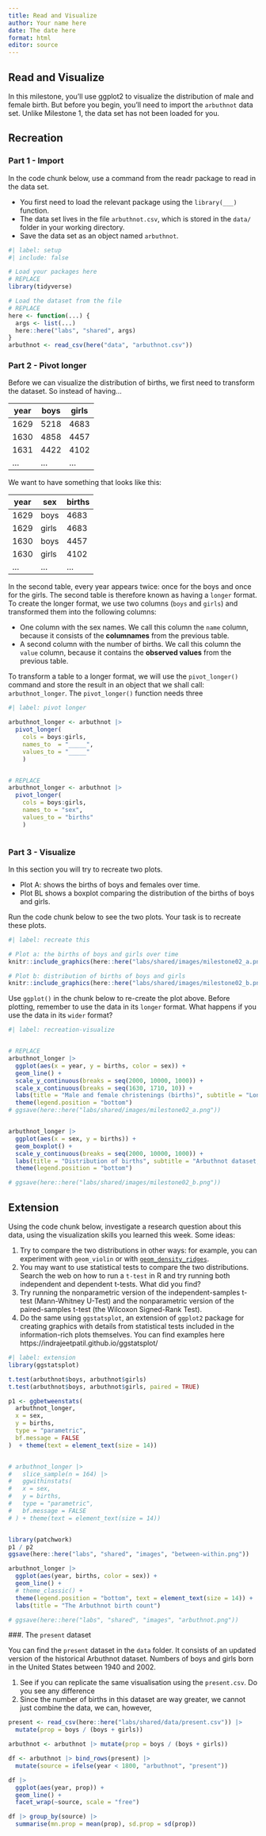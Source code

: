 ```yaml
---
title: Read and Visualize
author: Your name here
date: The date here
format: html
editor: source
---
```



## Read and Visualize

In this milestone, you'll use ggplot2 to visualize the distribution of male and female birth. But before you begin, you'll need to import the `arbuthnot` data set. Unlike Milestone 1, the data set has not been loaded for you.


## Recreation

### Part 1 - Import

In the code chunk below, use a command from the readr package to read in the data set.

* You first need to load the relevant package using the `library(___)` function.
* The data set lives in the file `arbuthnot.csv`, which is stored in the `data/` folder in your working directory.
* Save the data set as an object named `arbuthnot`.


```r
#| label: setup
#| include: false

# Load your packages here
# REPLACE
library(tidyverse) 

# Load the dataset from the file
# REPLACE
here <- function(...) {
  args <- list(...)
  here::here("labs", "shared", args)
}
arbuthnot <- read_csv(here("data", "arbuthnot.csv"))  


```

### Part 2 - Pivot longer

Before we can visualize the distribution of births, we first need to transform the dataset. So instead of having...

year | boys | girls
-----|------|-------
1629 | 5218 | 4683
1630 | 4858 | 4457 
1631 | 4422 | 4102 
...  | ...  |  ...


We want to have something that looks like this: 

year | sex   | births
-----|-------|-------
1629 | boys  | 4683
1629 | girls | 4683
1630 | boys  | 4457 
1630 | girls | 4102 
...  |  ...  |  ...


In the second table, every year appears twice: once for the boys and once for the girls. The second table is therefore known as having a `longer` format. To create the longer format, we use two columns (`boys` and `girls`) and transformed them into the following columns: 

* One column with the sex names. We call this column the `name` column, because it consists of the **columnames** from the previous table. 
* A second column with the number of births. We call this column the `value` column, because it contains the **observed values** from the previous table. 

To transform a table to a longer format, we will use the `pivot_longer()` command and store the result in an object that we shall call: `arbuthnot_longer`. The `pivot_longer()` function needs three  


```r
#| label: pivot longer

arbuthnot_longer <- arbuthnot |> 
  pivot_longer(
    cols = boys:girls, 
    names_to  = "_____", 
    values_to = "_____"
    )


# REPLACE
arbuthnot_longer <- arbuthnot |> 
  pivot_longer(
    cols = boys:girls, 
    names_to = "sex", 
    values_to = "births"
    )



```



### Part 3 - Visualize

In this section you will try to recreate two plots. 

-   Plot A: shows the births of boys and females over time. 
-   Plot BL shows a boxplot comparing the distribution of the births of boys and girls. 

Run the code chunk below to see the two plots. Your task is to recreate these plots. 


```r
#| label: recreate this

# Plot a: the births of boys and girls over time
knitr::include_graphics(here::here("labs/shared/images/milestone02_a.png"))

# Plot b: distribution of births of boys and girls
knitr::include_graphics(here::here("labs/shared/images/milestone02_b.png"))


```

Use `ggplot()` in the chunk below to re-create the plot above. Before plotting, remember to use the data in its `longer` format. What happens if you use the data in its `wider` format?


```r
#| label: recreation-visualize


# REPLACE
arbuthnot_longer |>
  ggplot(aes(x = year, y = births, color = sex)) +
  geom_line() + 
  scale_y_continuous(breaks = seq(2000, 10000, 1000)) +
  scale_x_continuous(breaks = seq(1630, 1710, 10)) +
  labs(title = "Male and female christenings (births)", subtitle = "London, 1629-1710.") + 
  theme(legend.position = "bottom")
# ggsave(here::here("labs/shared/images/milestone02_a.png"))


arbuthnot_longer |>
  ggplot(aes(x = sex, y = births)) +
  geom_boxplot() + 
  scale_y_continuous(breaks = seq(2000, 10000, 1000)) +
  labs(title = "Distribution of births", subtitle = "Arbuthnot dataset, London 1629-1710.") +  
  theme(legend.position = "bottom")

# ggsave(here::here("labs/shared/images/milestone02_b.png"))

```

## Extension 

Using the code chunk below, investigate a research question about this data, using the visualization skills you learned this week. Some ideas:

1. Try to compare the two distributions in other ways: for example, you can experiment with `geom_violin` or with [`geom_density_ridges`](https://cran.r-project.org/web/packages/ggridges/vignettes/introduction.html). 
2. You may want to use statistical tests to compare the two distributions. Search the web on how to run a `t-test` in R and try running both independent and dependent t-tests. What did you find? 
3. Try running the nonparametric version of the independent-samples t-test (Mann-Whitney U-Test) and the nonparametric version of the paired-samples t-test (the Wilcoxon Signed-Rank Test).
4. Do the same using `ggstatsplot`, an extension of `ggplot2` package for creating graphics with details from statistical tests included in the information-rich plots themselves.  You can find examples here https://indrajeetpatil.github.io/ggstatsplot/



```r
#| label: extension
library(ggstatsplot)

t.test(arbuthnot$boys, arbuthnot$girls)
t.test(arbuthnot$boys, arbuthnot$girls, paired = TRUE)

p1 <- ggbetweenstats(
  arbuthnot_longer, 
  x = sex, 
  y = births, 
  type = "parametric", 
  bf.message = FALSE
)  + theme(text = element_text(size = 14))


# arbuthnot_longer |> 
#   slice_sample(n = 164) |> 
#   ggwithinstats( 
#   x = sex, 
#   y = births, 
#   type = "parametric", 
#   bf.message = FALSE
# ) + theme(text = element_text(size = 14))


library(patchwork)
p1 / p2
ggsave(here::here("labs", "shared", "images", "between-within.png"))

arbuthnot_longer |> 
  ggplot(aes(year, births, color = sex)) + 
  geom_line() + 
  # theme_classic() + 
  theme(legend.position = "bottom", text = element_text(size = 14)) + 
  labs(title = "The Arbuthnot birth count")

# ggsave(here::here("labs", "shared", "images", "arbuthnot.png"))


```

###. The `present` dataset

You can find the `present` dataset in the `data` folder. It consists of an updated version of the historical Arbuthnot dataset. Numbers of boys and girls born in the United States between 1940 and 2002. 

1. See if you can replicate the same visualisation using the `present.csv`. Do you see any difference 
2. Since the number of births in this dataset are way greater, we cannot just combine the data, we can, however, 

```r

present <- read_csv(here::here("labs/shared/data/present.csv")) |> 
  mutate(prop = boys / (boys + girls))

arbuthnot <- arbuthnot |> mutate(prop = boys / (boys + girls))

df <- arbuthnot |> bind_rows(present) |> 
  mutate(source = ifelse(year < 1800, "arbuthnot", "present"))

df |> 
  ggplot(aes(year, prop)) + 
  geom_line() + 
  facet_wrap(~source, scale = "free")

df |> group_by(source) |> 
  summarise(mn.prop = mean(prop), sd.prop = sd(prop))

```



